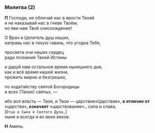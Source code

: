 
### Молитва (2)

**П** Господи, не обличай нас в ярости Твоей  
и не наказывай нас в гневе Твоём,  
но яви нам Твоё снисхождение!

О Врач и Целитель душ наших,  
направь нас в тихую гавань, что угодна Тебе,

просвети очи наших сердец  
ради познания Твоей Истины

и дару́й нам остальное время нынешнего дня,  
как и всё время нашей жизни,  
прожить мирно и безгрешно,

по хода́тайству святой Богородицы  
и всех (Твоих) святых, —

ибо вся власть — Твоя, и Твои — царствие<Tooltip>«Царствие», **в отличие от** «царства»**, означает** «царствование»**.**</Tooltip>, сила и слава,  
<R>[</R>`Отца и Сына и Святого Духа,`<R>]</R>  
ныне и всегда и во веки веков.

**Н** Аминь.
